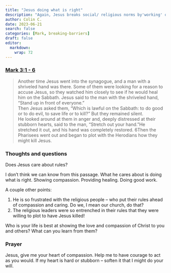 ```yaml
---
title: "Jesus doing what is right"
description: "Again, Jesus breaks social/ religious norms by'working' on the Sabbath"
author: Colin C.
date: 2023-06-21
search: false
categories: [Mark, breaking-barriers]
draft: false
editor: 
  markdown: 
    wrap: 72
---
```


### [Mark 3:1 - 6](https://www.bible.com/bible/111/MRK.2.NIV)

> Another time Jesus went into the synagogue, and a man with a shriveled hand was there. Some of them were looking for a reason to accuse Jesus, so they watched him closely to see if he would heal him on the Sabbath. Jesus said to the man with the shriveled hand, “Stand up in front of everyone.”\
Then Jesus asked them, “Which is lawful on the Sabbath: to do good or to do evil, to save life or to kill?” But they remained silent.\
He looked around at them in anger and, deeply distressed at their stubborn hearts, said to the man, “Stretch out your hand.”He stretched it out, and his hand was completely restored. 6Then the Pharisees went out and began to plot with the Herodians how they might kill Jesus.

### Thoughts and questions

Does Jesus care about rules? 

I don't think we can know from this passage.  What he cares about is doing what is right.  Showing compassion.  Providing healing.  Doing good work. 

A couple other points: 

1.   He is so frustrated with the religious people -- who put their rules ahead of compassion and caring.  Do we, I mean our church, do that? 
2.   The religious leaders were so entrenched in their rules that they were willing to plot to have Jesus killed! 

Who is your life is best at showing the love and compassion of Christ to you and others?  What can you learn from them?

### Prayer

Jesus, give me your heart of compassion.  Help me to have courage to act as you would. If my heart is hard or stubborn -- soften it that I might do your will.  

